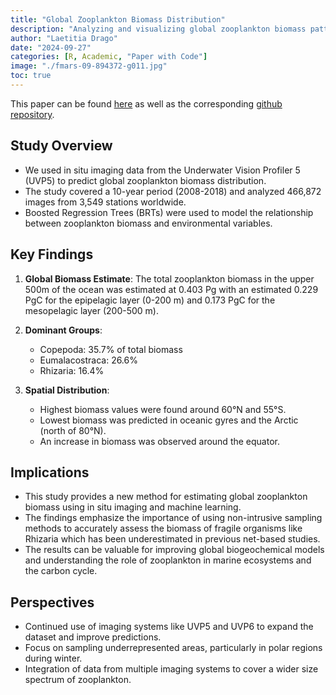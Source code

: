 ```yaml
---
title: "Global Zooplankton Biomass Distribution"
description: "Analyzing and visualizing global zooplankton biomass patterns using R"
author: "Laetitia Drago"
date: "2024-09-27"
categories: [R, Academic, "Paper with Code"]
image: "./fmars-09-894372-g011.jpg"
toc: true
---
```


This paper can be found <a href="https://www.frontiersin.org/journals/marine-science/articles/10.3389/fmars.2022.894372/full">here</a> as well as the corresponding <a href="https://github.com/dlaetitia/Global_zooplankton_biomass_distribution">github repository</a>.

## Study Overview
- We used in situ imaging data from the Underwater Vision Profiler 5 (UVP5) to predict global zooplankton biomass distribution.
- The study covered a 10-year period (2008-2018) and analyzed 466,872 images from 3,549 stations worldwide.
- Boosted Regression Trees (BRTs) were used to model the relationship between zooplankton biomass and environmental variables.

## Key Findings
1. **Global Biomass Estimate**: The total zooplankton biomass in the upper 500m of the ocean was estimated at 0.403 Pg with an estimated 0.229 PgC for the epipelagic layer (0-200 m) and 0.173 PgC for the mesopelagic layer (200-500 m).

2. **Dominant Groups**:
   - Copepoda: 35.7% of total biomass
   - Eumalacostraca: 26.6%
   - Rhizaria: 16.4%

3. **Spatial Distribution**:
   - Highest biomass values were found around 60°N and 55°S.
   - Lowest biomass was predicted in oceanic gyres and the Arctic (north of 80°N).
   - An increase in biomass was observed around the equator.

## Implications
- This study provides a new method for estimating global zooplankton biomass using in situ imaging and machine learning.
- The findings emphasize the importance of using non-intrusive sampling methods to accurately assess the biomass of fragile organisms like Rhizaria which has been underestimated in previous net-based studies.
- The results can be valuable for improving global biogeochemical models and understanding the role of zooplankton in marine ecosystems and the carbon cycle.

## Perspectives
- Continued use of imaging systems like UVP5 and UVP6 to expand the dataset and improve predictions.
- Focus on sampling underrepresented areas, particularly in polar regions during winter.
- Integration of data from multiple imaging systems to cover a wider size spectrum of zooplankton.
